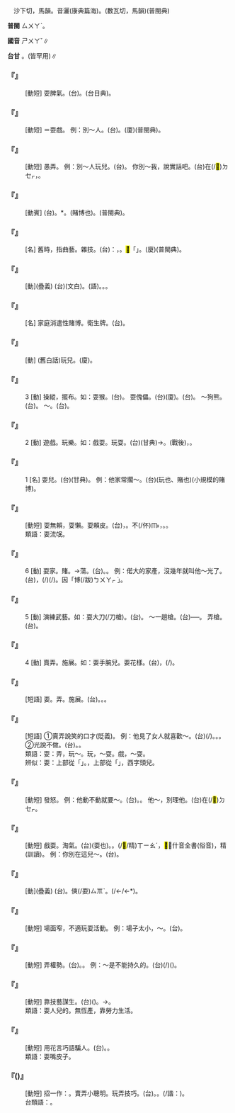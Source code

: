 
=={{ruby|耍|ㄕㄨㄚˇ}}==

　沙下切，馬韻。音灑(康典篇海)。(數瓦切，馬韻)(普閩典)

'''普閩''' <rt>ㄙㄨㄚˋ</rt>。

'''國音''' <rt>ㄕㄨㄚˇ</rt>∥

'''台甘''' {{ruby|(文)|ㄙㄚˋ}}。{{ruby|(語)|ㄙㄨㄚˋ}}(皆罕用)∥

    

==='''『{{ruby|耍|ㄕㄨㄚˇ}}{{ruby|性|ㄒㄧㄥˋ}}』'''===
: [動短] 耍脾氣。(台){{ruby|使|ㄙㄞˋ}}{{ruby|性|ㄒㄧㄥ˪}}{{ruby|地|ㄉㆤ˪}}。{{ruby|撒|ㄙㄞ˫}}{{ruby|體|ㄊㄞˋ}}(台日典)。
    

==='''『{{ruby|耍|ㄕㄨㄚˇ}}{{ruby|笑|ㄒㄧㄠˋ}}』'''===
: [動短] ＝耍戲。 例：別～人。(台){{ruby|<mark>&#xffb49;</mark>|ㄇㄞ˪}}{{ruby|滾|ㄍㄨㄣˋ}}{{ruby|笑|ㄑㄧㄜ˪}}。(廈){{ruby|汝|ㄌㄧˋ}}{{ruby|<mark>&#xffb49;</mark>|ㄇㄞ˪}}{{ruby|摽|ㄅㄧㄜ}}{{ruby|人|·ㄌㄤˊ}}(普閩典)。
    

==='''『{{ruby|耍|ㄕㄨㄚˇ}}{{ruby|戲|ㄒㄧˋ}}』'''===
: [動短] 愚弄。 例：別～人玩兒。(台){{ruby|<mark>&#xffb49;</mark>|ㄇㄞ˪}}{{ruby|制|ㄐㄧ˪}}{{ruby|治|ㄉㄧ˫}}{{ruby|人|ㄌㄤˊ}}{{ruby|<mark>&#xffae6;</mark>|ㄑㄧㆵ}}{{ruby|<mark>&#xffaec;</mark>|ㄊㄜˊ}}。 你別～我，說實話吧。(台){{ruby|<mark>&#xffb49;</mark>|ㄇㄞ˪}}在(/<mark>&#xf9549;</mark>)<rt>ㄉㆤㆷ</rt>{{ruby|滾|ㄍㄨㄣˋ}}{{ruby|笑|ㄑㄧㄜ˪}}，{{ruby|照|ㄐㄧㄠ˪}}{{ruby|實|ㄒㄧㆵ ͘}}{{ruby|講|ㄍㆲˋ}}{{ruby|喏|·ㄋㄚ˫}}{{ruby|/|·ㄋㆦ˫}}。
    

==='''『{{ruby|耍|ㄕㄨㄚˇ}}{{ruby|錢|ㄑㄧㄢˊ}}』'''===
: [動賓] (台){{ruby|豫|ㄧ˫}}{{ruby|錢|ㄐㆪˊ}}。{{ruby|跋|ㄅㄨㄚㆷ}}{{ruby|繳|ㄍㄧㄠˋ}}*。{{ruby|博|ㄅㄨㄚㆷ ͘}}{{ruby|局|ㄍㄧㄠˋ}}(賭博也)。{{ruby|跋|ㄅㄨㄚㆷ}}{{ruby|九|ㄐㄧㄠˋ}}(普閩典)。
    

==='''『{{ruby|雜|ㄗㄚˊ}}{{ruby|耍|ㄕㄨㄚˇ}}』'''===
: [名] 舊時，指曲藝。雜技。(台){{ruby|按|ㄢ˪}}：{{ruby|扑|ㄆㄚㆷ}}{{ruby|拳|ㄍㄨㄣˊ}}{{ruby|頭|ㄊㄠˊ}}，{{ruby|變|ㄅㆪ˪}}{{ruby|把|ㄅㄚˋ}}{{ruby|戲|ㄏㄧ˪}}。<mark>&#xffa4c;</mark>「{{ruby|飽|ㄅㄚˋ}}{{ruby|戲|ㄏㄧ˪}}」。(廈){{ruby|小|ㄒㄧㄜˋ}}{{ruby|出|ㄘㄨㆵ}}{{ruby|仔|ㄚ}}(普閩典)。
    

==='''『{{ruby|戲|ㄒㄧˋ}}{{ruby|耍|ㄕㄨㄚˇ}}』'''===
: [動](疊義) (台){{ruby|遊|ㄧㄨˊ}}{{ruby|戲|ㄏㄧ˪}}(文白)。{{ruby|傸|ㄙㆭˋ}}(語)。{{ruby|耍|ㄙㆭˋ}}。{{ruby|<mark>&#xffae6;</mark>|ㄊㄧㆵ}}{{ruby|<mark>&#xffaec;</mark>|ㄊㄜˊ}}。
    

==='''『{{ruby|耍|ㄕㄨㄚˇ}}{{ruby|兒|ㄦ}}』'''===
: [名] 家庭消遣性賭博。衛生牌。(台){{ruby|小|ㄒㄧㄜˋ}}{{ruby|神|ㄒㄧㄣˊ}}{{ruby|仔|ㄚ}}。
    

==='''『{{ruby|耍|ㄕㄨㄚˇ}}{{ruby|子|·ㄗˇ}}』'''===
: [動] (舊白話)玩兒。(廈){{ruby|佚|ㄊㄧㆵ}}{{ruby|佗|ㄊㄜˊ}}。
    

==='''『{{ruby|耍|ㄕㄨㄚˇ}}』'''===
:3  [動] 操縱，擺布。如：耍猴。(台){{ruby|弄|ㄌㄤ˫}}{{ruby|猴|ㄍㄠˊ}}。 耍傀儡。(台){{ruby|搬|ㄅㄨㆩ}}{{ruby|佳|ㄍㄚ}}{{ruby|禮|ㄌㆤˋ}}(廈)。(台){{ruby|傀|ㄎㄨㄧ}}{{ruby|儡|ㄌㄨㄧˋ}}{{ruby|戲|ㄏㄧ˪}}。 ～狗熊。(台){{ruby|弄|ㄌㄤ˫}}{{ruby|熊|ㄏㄧㆬˊ}}。 ～{{ruby|罈|ㄊㄢˊ}}。(台){{ruby|弄|ㄌㄤ˫}}{{ruby|甕|ㄤ˪}}。
    

==='''『{{ruby|耍|ㄕㄨㄚˇ}}』'''===
:2  [動] 遊戲。玩樂。如：戲耍。玩耍。(台){{ruby|傸|ㄙㆭˋ}}(甘典)→{{ruby|耍|ㄙㆭˋ}}。(戰後)，{{ruby|<mark>&#xffae6;</mark>|ㄊㄧㆵ}}{{ruby|<mark>&#xffaec;</mark>|ㄊㄜˊ}}。
    

==='''『{{ruby|耍|ㄕㄨㄚˇ}}』'''===
:1  [名] 耍兒。(台){{ruby|傸|ㄙㆭˋ}}(甘典)。 例：他家常擱～。(台){{ruby|<mark>&#xffad9;</mark>|ㄧㄣ}}{{ruby|兜|ㄉㄠ}}{{ruby|常|ㄒㄧㆲˊ}}{{ruby|常|ㄒㄧㆲˊ}}{{ruby|會|ㄨㆤ˫}}{{ruby|/|ㆤ˫}}{{ruby|豫|ㄧ˫}}(玩也、賭也){{ruby|狂|ㄒㄧㄠˋ}}{{ruby|神|ㄒㄧㄣˊ}}{{ruby|仔|ㄚ}}(小規模的賭博)。
    

==='''『{{ruby|耍|ㄕㄨㄚˇ}}{{ruby|賴|ㄌㄞˋ}}』'''===
: [動短] 耍無賴，耍懶。耍賴皮。(台){{ruby|無|ㆠㄜˊ}}{{ruby|照|ㄐㄧㄠ˪}}{{ruby|理|ㄌㄧˋ}}，{{ruby|烏|ㆦ}}{{ruby|白|ㄅㆤㆷ ͘}}{{ruby|花|ㄏㄨㆤ}}。不(/伓)<rt>ㆬ˫</rt>{{ruby|認|ㆢㄧㄣ˫}}{{ruby|/|ㄌㄧㄣ˫}}{{ruby|債|ㄗㆤ˪}}，{{ruby|<mark>&#xffe60;</mark>|ㄘㄨㆩ}}{{ruby|刺|ㄑㄧ˪}}。{{ruby|鱸|ㄌㆦˊ}}{{ruby|鰻|ㄇㄨㄚˊ}}{{ruby|<mark>&#xffdc4;</mark>|ㄘㄨㆩ˫}}。
:類語：耍流氓。
:
    

==='''『{{ruby|耍|ㄕㄨㄚˇ}}』'''===
:6  [動] 耍家。賭。→蕩。(台){{ruby|博|ㄅㄨㄚㆷ ͘}}{{ruby|局|ㄍㄧㄠˋ}}。{{ruby|開|ㄎㄞ}}{{ruby|使|ㄙㄞˋ}}。 例：偌大的家產，沒幾年就叫他～光了。(台){{ruby|一|ㄐㄧㆵ ͘}}{{ruby|個|ㆤˊ}}{{ruby|<mark>&#xf91af;</mark>|ㆣㄨㄚ˫}}{{ruby|大|ㄉㄨㄚ˫}}{{ruby|丌|ㆤ}}{{ruby|家|ㄍㆤ}}{{ruby|伙|ㄏㆤˋ}}{{ruby|/|ㄏㄨㆤˋ}}，{{ruby|無|ㆠㄜˊ}}(/{{ruby|免|ㆠㄧㄢˋ}}){{ruby|幾|ㄍㄨㄧˋ}}{{ruby|年|ㄋㄧˊ}}{{ruby|著|ㄉㄧㄜㆷ}}(/{{ruby|都|ㄉㄜ˫}}){{ruby|付|ㄏㆦ˫}}{{ruby|伊|ㄧ}}{{ruby|跋|ㄅㄨㄚㆷ ͘}}{{ruby|了|ㄌㄧㄠˋ}}{{ruby|了|ㄌㄧㄠˋ}}。因「博(/跋)<rt>ㄅㄨㄚㆷ ͘</rt>{{ruby|局|ㄍㄧㄠˋ}}{{ruby|輸|ㄙㄨ}}{{ruby|了|ㄌㄧㄠˋ}}{{ruby|了|ㄌㄧㄠˋ}}」。
    

==='''『{{ruby|耍|ㄕㄨㄚˇ}}』'''===
:5  [動] 演練武藝。如：耍大刀(/刀槍)。(台){{ruby|練|ㄌㄧㄢ˫}}{{ruby|關|ㄍㄨㄢ}}{{ruby|刀|ㄉㄜ}}。 ～一趟槍。(台){{ruby|練|ㄌㄧㄢ˫}}──{{ruby|槍|ㄑㄧㆫ}}{{ruby|/|ㄑㄧㆧ}}。 弄槍。(台){{ruby|練|ㄌㄧㄢ˫}}{{ruby|一|ㄐㄧㆵ ͘}}{{ruby|套|ㄊㄜ˪}}{{ruby|槍|ㄑㄧㆫ}}{{ruby|/|ㄑㄧㆧ}}。
    

==='''『{{ruby|耍|ㄕㄨㄚˇ}}』'''===
:4  [動] 賣弄。施展。如：耍手腕兒。耍花樣。(台){{ruby|用|ㄧㄥ˫}}{{ruby|/|ㄧㆲ˫}}{{ruby|手|ㄑㄧㄨˋ}}{{ruby|段|ㄉㄨㆩ˫}}，{{ruby|變|ㄅㆪ˪}}{{ruby|猴|ㄍㄠˊ}}{{ruby|弄|ㄌㄤˊ}}(/{{ruby|變|ㄅㆪ˪}}{{ruby|鬼|ㄍㄨㄧˋ}}{{ruby|變|ㄅㆪ˪}}{{ruby|怪|ㄍㄨㄞ˪}})。
    

==='''『{{ruby|耍|ㄕㄨㄚˇ}}{{ruby|手|ㄕㄡˇ}}{{ruby|腕|ㄨㄢˋ}}{{ruby|兒|ㄦ}}』'''===
: [短語] 耍。弄。施展。(台){{ruby|展|ㄉㄧㄢˋ}}{{ruby|手|ㄑㄧㄨˋ}}{{ruby|腕|ㄨㄢˋ}}。{{ruby|使|ㄙㄨˋ}}{{ruby|用|ㄧㆲ˫}}{{ruby|不|ㄅㄨㆵ}}{{ruby|正|ㄐㄧㄥ˪}}{{ruby|當|ㄉㆲ}}{{ruby|丌|ㆤ}}{{ruby|手|ㄑㄧㄨˋ}}{{ruby|段|ㄉㄨㆩ˫}}。{{ruby|騙|ㄆㄧㄢ˪}}{{ruby|食|ㄐㄧㄚㆷ ͘}}。
    

==='''『{{ruby|耍|ㄕㄨㄚˇ}}{{ruby|嘴|ㄗㄨㄟˇ}}{{ruby|皮|ㄆㄧˊ}}{{ruby|子|·ㄗˇ}}』'''===
: [短語] ①賣弄說笑的口才(貶義)。 例：他見了女人就喜歡～。(台){{ruby|伊|ㄧ}}{{ruby|見|ㄍㆪ˪}}{{ruby|著|ㄉㄧㄜㆷ ͘}}{{ruby|查|ㄗㄚ}}{{ruby|某|ㆠㆦˋ}}{{ruby|著|ㄉㄧㄜㆷ}}(/{{ruby|都|ㄉㄜ˫}}){{ruby|愛|ㄞ˪}}{{ruby|弄|ㄌㄤ˫}}{{ruby|嘴|ㄘㄨㄧ˪}}{{ruby|花|ㄏㄨㆤ}}。{{ruby|好|ㄏㄜˋ}}{{ruby|嘴|ㄘㄨㄧ˪}}{{ruby|水|ㄙㄨㄧˋ}}。{{ruby|嘴|ㄘㄨㄧ˪}}{{ruby|尖|ㄐㄧㆰ}}{{ruby|舌|ㄐㄧㆷ ͘}}{{ruby|利|ㄌㄞ˫}}。 ②光說不做。(台){{ruby|怙|ㄏㆦ˫}}{{ruby|一|ㄐㄧㆵ ͘}}{{ruby|枝|ㄍㄧ}}{{ruby|嘴|ㄘㄨㄧ˪}}。{{ruby|會|ㄨㆤ˫}}{{ruby|/|ㆤ˫}}{{ruby|講|ㄍㆲˋ}}{{ruby|<mark>&#xffa45;</mark>|ㆠㆤ˫}}{{ruby|/|ㆠㄨㆤ˫}}{{ruby|做|ㄗㄨㆤ˪}}{{ruby|/|ㄗㄜ˪}}。
:類語：耍：弄，玩～。玩，～耍。戲，～耍。
:
:辨似：耍：上部從「{{ruby|而|ㄦˊ}}」。{{ruby|要|ㄧㄠˋ}}，上部從「{{ruby|襾|ㄒㄧㄚˋ}}」，西字頭兒。
:
    

==='''『{{ruby|耍|ㄕㄨㄚˇ}}{{ruby|脾|ㄆㄧˊ}}{{ruby|氣|·ㄑㄧˋ}}』'''===
: [動短] 發怒。 例：他動不動就要～。(台){{ruby|使|ㄙㄞˋ}}{{ruby|性|ㄒㄧㄥ˪}}{{ruby|地|ㄉㄨㆤ˫}}{{ruby|/|ㄉㆤ˫}}。{{ruby|伊|ㄧ}}{{ruby|磕|ㄎㄚㆴ ͘}}{{ruby|一|ㄐㄧㆵ ͘}}{{ruby|著|ㄉㄧㄜㆷ ͘}}{{ruby|都|ㄉㄜ˫}}{{ruby|<mark>&#xffa49;</mark>|ㆠㆤㆷ}}{{ruby|/|ㆠㄨㆤㆷ}}{{ruby|受|ㄒㄧㄨ˫}}{{ruby|氣|ㄎㄧ˪}}。 他～，別理他。(台){{ruby|伊|ㄧ}}在(/<mark>&#xf9549;</mark>)<rt>ㄉㆤㆷ</rt>{{ruby|發|ㄏㄨㄚㆵ}}{{ruby|性|ㄒㄧㄥ˪}}{{ruby|地|ㄉㄨㆤ˫}}{{ruby|/|ㄉㆤ˫}}{{ruby|<mark>&#xffb49;</mark>|ㄇㄞ˪}}{{ruby|插|ㄘㄚㆴ}}{{ruby|伊|·ㄧ}}。
    

==='''『{{ruby|耍|ㄕㄨㄚˇ}}{{ruby|骨|ㄍㄨˊ}}{{ruby|頭|·ㄊㄡˊ}}』'''===
: [動短] 戲耍。淘氣。(台){{ruby|傸|ㄙㆭˋ}}(耍也)。{{ruby|作|ㄗㄜ˪}}{{ruby|孽|ㆣㄧㄚㆵ ͘}}。{{ruby|孽|ㆣㄧㄚㆵ ͘}}(/<mark>&#xf844b;</mark>/精)<rt>ㄒㄧㄠˊ</rt>，<mark>&#xf844b;</mark>：什音全書(俗音)，精(訓讀)。 例：你別在這兒～。(台){{ruby|<mark>&#xffb49;</mark>|ㄇㄞ˪}}{{ruby|踮|ㄉㄧㆰ˪}}{{ruby|<mark>&#xf8f7a;</mark>|ㄐㄧㄚ}}{{ruby|作|ㄗㆦㆶ}}{{ruby|孽|ㆣㄧㄚㆵ ͘}}。
    

==='''『{{ruby|玩|ㄨㄢˊ}}{{ruby|耍|ㄕㄨㄚˇ}}』'''===
: [動](疊義) (台){{ruby|做|ㄗㄨㆤ˪}}{{ruby|/|ㄗㄜ˪}}{{ruby|家|ㄍㄚ}}{{ruby|己|ㄉㄧ˫}}{{ruby|/|ㄍㄧ˫}}{{ruby|會|ㄨㆤ˫}}{{ruby|/|ㆤ˫}}{{ruby|心|ㄒㄧㆬ}}{{ruby|適|ㄒㄧㆤㆶ}}{{ruby|丌|ㆤ}}{{ruby|活|ㄨㄚㆷ ͘}}{{ruby|動|ㄉㄤ˫}}。傸(/耍)<rt>ㄙㆭˋ</rt>。{{ruby|<mark>&#xffae6;</mark>|ㄊㄧㆵ}}{{ruby|<mark>&#xffaec;</mark>|ㄊㄜˊ}}(/{{ruby|佚|ㄑㄧㆵ}}{{ruby|佗|ㄊㄜˊ}}←{{ruby|得|ㄉㄧㆵ}}{{ruby|桃|ㄊㄜˊ}}/{{ruby|敕|ㄊㄧㆵ}}{{ruby|桃|ㄊㄜˊ}}←{{ruby|彳|ㄑㄧㆵ}}{{ruby|亍|ㄊㄜˊ}}*)。
    

==='''『{{ruby|耍|ㄕㄨㄚˇ}}{{ruby|不|·ㄅㄨˋ}}{{ruby|開|ㄎㄞ}}』'''===
: [動短] 場面窄，不適玩耍活動。 例：場子太小，～。(台){{ruby|場|ㄉㄧㆧˊ}}{{ruby|/|ㄉㄧㆫˊ}}{{ruby|所|ㄙㆦˋ}}{{ruby|傷|ㄒㄧㆧ}}{{ruby|/|ㄒㄧㆫ}}{{ruby|隘|ㆤㆷ ͘}}{{ruby|/|ㄨㆤㆷ ͘}}{{ruby|<mark>&#xffa45;</mark>|ㆠㆤ˫}}{{ruby|/|ㆠㄨㆤ˫}}{{ruby|<mark>&#xffae6;</mark>|ㄑㄧㆵ}}{{ruby|<mark>&#xffaec;</mark>|ㄊㄜˊ}}{{ruby|得|ㄉㄧㆵ}}。
    

==='''『{{ruby|耍|ㄕㄨㄚˇ}}{{ruby|勢|ㄕˋ}}{{ruby|力|ㄌㄧˋ}}』'''===
: [動短] 弄權勢。(台){{ruby|靠|ㄎㄜ˪}}{{ruby|勢|ㄙㆤ˪}}。{{ruby|<mark>&#xf8e43;</mark>|ㄙㄤˋ}}{{ruby|勢|ㄙㆤ˪}}。 例：～是不能持久的。(台){{ruby|靠|ㄎㄜ˪}}{{ruby|勢|ㄙㆤ˪}}{{ruby|力|ㄌㄧㄚㆶ ͘}}(/{{ruby|欺|ㄎㄧ}}{{ruby|負|ㄏㄨ˫}}{{ruby|人|·ㄌㄤˊ}}){{ruby|是|ㄒㄧ˫}}{{ruby|無|ㆠㄜˊ}}{{ruby|久|ㄍㄨˋ}}({{ruby|長|ㄉㆭˊ}}){{ruby|丌|ㆤ}}。
    

==='''『{{ruby|耍|ㄕㄨㄚˇ}}{{ruby|手|ㄕㄡˇ}}{{ruby|藝|ㄧˋ}}』'''===
: [動短] 靠技藝謀生。(台){{ruby|<mark>&#xf8e78;</mark>|ㄅㆪ˪}}{{ruby|手|ㄑㄧㄨˋ}}{{ruby|藝|ㆣㆤ˫}}({{ruby|趁|ㄊㄢ˪}}{{ruby|食|ㄐㄧㄚㆷ ͘}})。→{{ruby|手|ㄑㄧㄨˋ}}{{ruby|面|ㆠㄧㄣ˫}}{{ruby|趁|ㄊㄢ˪}}{{ruby|食|ㄐㄧㄚㆷ ͘}}。
:類語：耍人兒的。無恆產，靠勞力生活。
:
    

==='''『{{ruby|耍|ㄕㄨㄚˇ}}{{ruby|花|ㄏㄨㄚ}}{{ruby|腔|ㄑㄧㄤ}}』'''===
: [動短] 用花言巧語騙人。(台){{ruby|弄|ㄌㄤ˫}}{{ruby|嘴|ㄘㄨㄧ˪}}{{ruby|花|ㄏㄨㆤ}}。{{ruby|用|ㄧㄥ˫}}{{ruby|/|ㄧㆲ˫}}{{ruby|嘴|ㄘㄨㄧ˪}}{{ruby|花|ㄏㄨㆤ}}{{ruby|甪|ㄌㄨㆵ}}{{ruby|人|·ㄌㄤˊ}}。
:類語：耍嘴皮子。
:
    

==='''『{{ruby|耍|ㄕㄨㄚˇ}}{{ruby|花|ㄏㄨㄚ}}{{ruby|招|ㄓㄠ}}({{ruby|兒|ㄦ}})』'''===
: [動短] 招一作：{{ruby|著|ㄓㄠ}}。賣弄小聰明。玩弄技巧。(台){{ruby|假|ㄍㆤˋ}}{{ruby|博|ㄆㆦㆶ}}。{{ruby|<mark>&#xffa55;</mark>|ㆣㄠˊ}}{{ruby|諞|ㄅㄧㄢˋ}}{{ruby|先|ㄒㄧㄢ}}。{{ruby|變|ㄅㆪ˪}}{{ruby|鬼|ㄍㄨㄧˋ}}(/諧：{{ruby|詭|ㄍㄨㄧˋ}}){{ruby|變|ㄅㆪ˪}}{{ruby|怪|ㄍㄨㄞ˪}}。
:台類語：{{ruby|<mark>&#xffa55;</mark>|ㆣㄠˊ}}{{ruby|變|ㄅㆪ˪}}{{ruby|猴|ㄍㄠˊ}}{{ruby|弄|ㄌㄤ˫}}。
:
    
